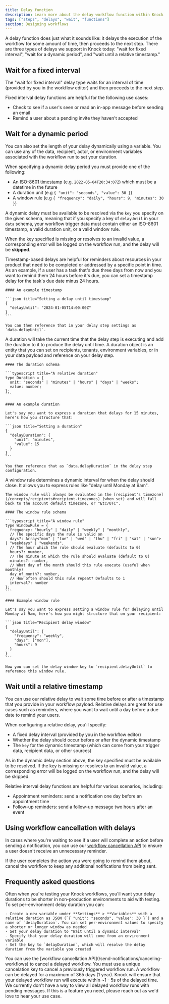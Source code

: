 ```yaml
---
title: Delay function
description: Learn more about the delay workflow function within Knock's notification engine.
tags: ["steps", "delays", "wait", "functions"]
section: Designing workflows
---
```


A delay function does just what it sounds like: it delays the execution of the workflow for some amount of time, then proceeds to the next step. There are three types of delays we support in Knock today: "wait for fixed interval", "wait for a dynamic period", and "wait until a relative timestamp."

## Wait for a fixed interval

The "wait for fixed interval" delay type waits for an interval of time (provided by you in the workflow editor) and then proceeds to the next step.

Fixed interval delay functions are helpful for the following use cases:

- Check to see if a user's seen or read an in-app message before sending an email
- Remind a user about a pending invite they haven't accepted

## Wait for a dynamic period

You can also set the length of your delay dynamically using a variable. You can use any of the data, recipient, actor, or environment variables associated with the workflow run to set your duration.

When specifying a dynamic delay period you must provide one of the following:

- An [ISO-8601 timestamp](https://en.wikipedia.org/wiki/ISO_8601) (e.g. `2022-05-04T20:34:07Z`) which must be a datetime in the future
- A duration unit (e.g `{ "unit": "seconds", "value": 30 }`)
- A window rule (e.g `{ "frequency": "daily", "hours": 9, "minutes": 30 }`)

A dynamic delay must be available to be resolved via the `key` you specify on the given schema, meaning that if you specify a key of `delayUntil` in your `data` schema, your workflow trigger data must contain either an ISO-8601 timestamp, a valid duration unit, or a valid window rule.

When the key specified is missing or resolves to an invalid value, a corresponding error will be logged on the workflow run, and the delay will be **skipped**.

<AccordionGroup>
  <Accordion title="Using a fixed timestamp">
    Timestamp-based delays are helpful for reminders about resources in your product that need to be completed or addressed by a specific point in time. As an example, if a user has a task that's due three days from now and you want to remind them 24 hours before it's due, you can set a timestamp delay for the task's due date minus 24 hours.

    #### An example timestamp

    ```json title="Setting a delay until timestamp"
    {
      "delayUntil": "2024-01-05T14:00:00Z"
    }
    ```

    You can then reference that in your delay step settings as `data.delayUntil`.

  </Accordion>
  <Accordion title="Using durations">
    A duration will take the current time that the delay step is executing and add the duration to it to produce the delay until time. A duration object is an entity that you can set on recipients, tenants, environment variables, or in your data payload and reference on your delay step.

    #### The duration schema

    ```typescript title="A relative duration"
    type Duration = {
      unit: "seconds" | "minutes" | "hours" | "days" | "weeks";
      value: number;
    };
    ```

    #### An example duration

    Let's say you want to express a duration that delays for 15 minutes, here's how you structure that:

    ```json title="Setting a duration"
    {
      "delayDuration": {
        "unit": "minutes",
        "value": 15
      }
    }
    ```

    You then reference that as `data.delayDuration` in the delay step configuration.

  </Accordion>
  <Accordion title="Using window rules">
    A window rule determines a dynamic interval for when the delay should close. It allows you to express rules like "delay until Monday at 9am".

    The window rule will always be evaluated in the [recipient's timezone](/concepts/recipients#recipient-timezones) (when set) and will fall back to the account default timezone, or "Etc/UTC".

    #### The window rule schema

    ```typescript title="A window rule"
    type WindowRule = {
      frequency: "hourly" | "daily" | "weekly" | "monthly",
      // The specific days the rule is valid on
      days?: Array<"mon" | "tue" | "wed" | "thu" | "fri" | "sat" | "sun"> | "weekdays" | "weekends",
      // The hour which the rule should evaluate (defaults to 0)
      hours?: number,
      // The minute at which the rule should evaluate (default to 0)
      minutes?: number,
      // What day of the month should this rule execute (useful when monthly)
      day_of_month?: number,
      // How often should this rule repeat? Defaults to 1
      interval?: number
    };
    ```

    #### Example window rule

    Let's say you want to express setting a window rule for delaying until Monday at 9am, here's how you might structure that on your recipient:

    ```json title="Recipient delay window"
    {
      "delayUntil": {
        "frequency": "weekly",
        "days": ["mon"],
        "hours": 9
      }
    }
    ```

    Now you can set the delay window key to `recipient.delayUntil` to reference this window rule.

  </Accordion>
</AccordionGroup>

## Wait until a relative timestamp

You can use our relative delay to wait some time before or after a timestamp that you provide in your workflow payload. Relative delays are great for use cases such as reminders, where you want to wait until a day before a due date to remind your users.

When configuring a relative delay, you'll specify:

- A fixed delay interval (provided by you in the workflow editor)
- Whether the delay should occur before or after the dynamic timestamp
- The `key` for the dynamic timestamp (which can come from your trigger data, recipient data, or other sources)

As in the dynamic delay section above, the key specified must be available to be resolved. If the key is missing or resolves to an invalid value, a corresponding error will be logged on the workflow run, and the delay will be skipped.

Relative interval delay functions are helpful for various scenarios, including:

- Appointment reminders: send a notification one day before an appointment time
- Follow-up reminders: send a follow-up message two hours after an event

## Using workflow cancellation with delays

In cases where you're waiting to see if a user will complete an action before sending a notification, you can use our [workflow cancellation API](/send-notifications/canceling-workflows) to ensure a user doesn't receive an unnecessary reminder.

If the user completes the action you were going to remind them about, cancel the workflow to keep any additional notifications from being sent.

## Frequently asked questions

<AccordionGroup>
  <Accordion title="How do I set per-environment delay periods?">
    Often when you're testing your Knock workflows, you'll want your delay durations to be shorter in non-production environments to aid with testing. To set per-environment delay duration you can:

    - Create a new variable under **Settings** > **Variables** with a relative duration as JSON (`{ "unit": "seconds", "value": 30 }`) and a name of `delayDuration`. You can set per-environment values to specify a shorter or longer window as needed
    - Set your delay duration to "Wait until a dynamic interval"
    - Specify that your delay duration will come from an environment variable
    - Set the key to `delayDuration`, which will resolve the delay duration from the variable you created

  </Accordion>
  <Accordion title="How can I cancel an open delay?">
    You can use the [workflow cancellation API](/send-notifications/canceling-workflows) to cancel a delayed workflow. You must use a unique cancelation key to cancel a previously triggered workflow run.
  </Accordion>
  <Accordion title="How long can a workflow be delayed?">
    A workflow can be delayed for a maximum of 365 days (1 year).
  </Accordion>
  <Accordion title="What are the guarantees around delayed workflows?">
    Knock will ensure that your delayed workflow run will execute within ~1 - 5s of the delayed time.
  </Accordion>
  <Accordion title="How can I see delayed workflow runs?">
    We currently don't have a way to view all delayed workflow runs with pending messages. If this is a feature you need, please reach out as we'd love to hear your use case.
  </Accordion>
</AccordionGroup>
